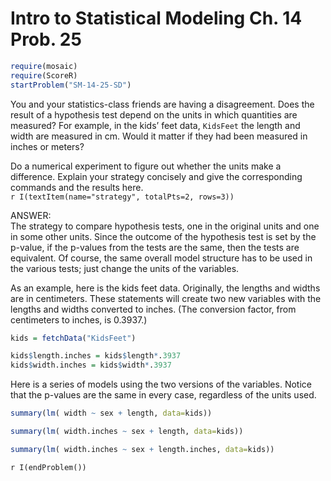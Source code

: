 Intro to Statistical Modeling Ch. 14 Prob. 25
========================================================
```r
require(mosaic)
require(ScoreR)
startProblem("SM-14-25-SD")
```
You and your statistics-class friends are having a disagreement.  Does the result of a hypothesis test depend on the units in which quantities are measured?  For example, in the kids' feet data, `KidsFeet` the length and width are measured in cm.  Would it matter if they had been measured in inches or meters?

Do a numerical experiment to figure out whether the units make a difference.  Explain your strategy concisely and give the corresponding commands and the results here.      
`r I(textItem(name="strategy", totalPts=2, rows=3))`

<aside>
ANSWER:    
The strategy to compare hypothesis tests, one in the original units and one in some other units.  Since the outcome of the hypothesis test is set by the p-value, if the p-values from the tests are the same, then the tests are equivalent.  Of course, the same overall model structure has to be used in the various tests; just change the units of the variables.

As an example, here is the kids feet data.  Originally, the lengths and widths are in centimeters.  These statements will create two new variables with the lengths and widths converted to inches.  (The conversion factor, from centimeters to inches, is 0.3937.)
```r
kids = fetchData("KidsFeet")
```

```r
kids$length.inches = kids$length*.3937
kids$width.inches = kids$width*.3937
```

Here is a series of models using the two versions of the variables.  Notice that the p-values are the same in every case, regardless of the units used.

```r
summary(lm( width ~ sex + length, data=kids))
```

```r
summary(lm( width.inches ~ sex + length, data=kids))
```

```r
summary(lm( width.inches ~ sex + length.inches, data=kids))
```
</aside>

`r I(endProblem())`
